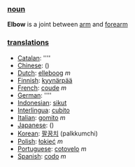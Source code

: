 === [[noun]] ===
'''Elbow''' is a joint between [[arm]] and [[forearm]]

=== [[translation]]s ===

*[[Catalan]]: [[]] ''''
*[[Chinese]]: [[]] ()
*[[Dutch]]: [[elleboog]] ''m''
*[[Finnish]]: [[kyynärpää]]
*[[French]]: [[coude]] ''m''
*[[German]]: [[]] ''''
*[[Indonesian]]: [[sikut]]
*[[Interlingua]]: [[cubito]]
*[[Italian]]: [[gomito]] ''m''
*[[Japanese]]: [[]] ()
*[[Korean]]: [[팔꿈치]] (palkkumchi)
*[[Polish]]: [[łokieć]] ''m''
*[[Portuguese]]: [[cotovelo]] ''m''
*[[Spanish]]: [[codo]] ''m''